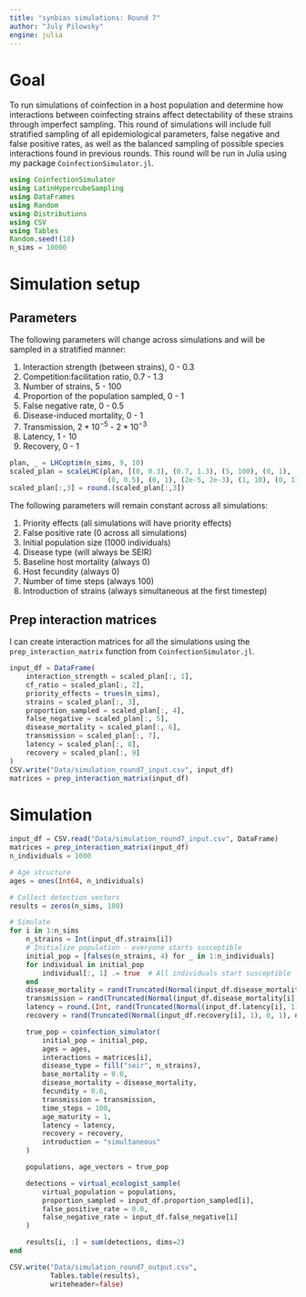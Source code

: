 ```yaml
---
title: "synbias simulations: Round 7"
author: "July Pilowsky"
engine: julia
---
```


# Goal

To run simulations of coinfection in a host population and determine how interactions between coinfecting strains affect detectability of these strains through imperfect sampling. This round of simulations will include full stratified sampling of all epidemiological parameters, false negative and false positive rates, as well as the balanced sampling of possible species interactions found in previous rounds. This round will be run in Julia using my package `CoinfectionSimulator.jl`.

```julia
using CoinfectionSimulator
using LatinHypercubeSampling
using DataFrames
using Random
using Distributions
using CSV
using Tables
Random.seed!(18)
n_sims = 10000
```

# Simulation setup

## Parameters

The following parameters will change across simulations and will be sampled in a stratified manner:

1.  Interaction strength (between strains), 0 - 0.3
2.  Competition:facilitation ratio, 0.7 - 1.3
3.  Number of strains, 5 - 100
4.  Proportion of the population sampled, 0 - 1
5.  False negative rate, 0 - 0.5
6.  Disease-induced mortality, 0 - 1
7.  Transmission, $2*10^{-5}$ - $2*10^{-3}$
8.  Latency, 1 - 10
9.  Recovery, 0 - 1

```julia
plan, _ = LHCoptim(n_sims, 9, 10)
scaled_plan = scaleLHC(plan, [(0, 0.3), (0.7, 1.3), (5, 100), (0, 1), 
                        (0, 0.5), (0, 1), (2e-5, 2e-3), (1, 10), (0, 1)])
scaled_plan[:,3] = round.(scaled_plan[:,3])
```

The following parameters will remain constant across all simulations:

1.  Priority effects (all simulations will have priority effects)
2.  False positive rate (0 across all simulations)
3.  Initial population size (1000 individuals)
4.  Disease type (will always be SEIR)
5.  Baseline host mortality (always 0)
6.  Host fecundity (always 0)
7.  Number of time steps (always 100)
8.  Introduction of strains (always simultaneous at the first timestep)

## Prep interaction matrices

I can create interaction matrices for all the simulations using the `prep_interaction_matrix` function from `CoinfectionSimulator.jl`.

```julia
input_df = DataFrame(
    interaction_strength = scaled_plan[:, 1],
    cf_ratio = scaled_plan[:, 2],
    priority_effects = trues(n_sims),
    strains = scaled_plan[:, 3],
    proportion_sampled = scaled_plan[:, 4],
    false_negative = scaled_plan[:, 5],
    disease_mortality = scaled_plan[:, 6],
    transmission = scaled_plan[:, 7],
    latency = scaled_plan[:, 8],
    recovery = scaled_plan[:, 9]
)
CSV.write("Data/simulation_round7_input.csv", input_df)
matrices = prep_interaction_matrix(input_df)
```

# Simulation

```julia
input_df = CSV.read("Data/simulation_round7_input.csv", DataFrame)
matrices = prep_interaction_matrix(input_df)
n_individuals = 1000

# Age structure
ages = ones(Int64, n_individuals)

# Collect detection vectors
results = zeros(n_sims, 100)

# Simulate
for i in 1:n_sims
    n_strains = Int(input_df.strains[i])
    # Initialize population - everyone starts susceptible
    initial_pop = [falses(n_strains, 4) for _ in 1:n_individuals]
    for individual in initial_pop
        individual[:, 1] .= true  # All individuals start susceptible
    end
    disease_mortality = rand(Truncated(Normal(input_df.disease_mortality[i], 1), 0, 1), n_strains)
    transmission = rand(Truncated(Normal(input_df.disease_mortality[i], 1), 0, 1), n_strains)
    latency = round.(Int, rand(Truncated(Normal(input_df.latency[i], 1), 1, 10), n_strains))
    recovery = rand(Truncated(Normal(input_df.recovery[i], 1), 0, 1), n_strains)

    true_pop = coinfection_simulator(
        initial_pop = initial_pop,
        ages = ages, 
        interactions = matrices[i],
        disease_type = fill("seir", n_strains),
        base_mortality = 0.0,
        disease_mortality = disease_mortality,
        fecundity = 0.0,
        transmission = transmission,
        time_steps = 100,
        age_maturity = 1,
        latency = latency,
        recovery = recovery,
        introduction = "simultaneous"
    )

    populations, age_vectors = true_pop

    detections = virtual_ecologist_sample(
        virtual_population = populations,
        proportion_sampled = input_df.proportion_sampled[i],
        false_positive_rate = 0.0,
        false_negative_rate = input_df.false_negative[i]
    )

    results[i, :] = sum(detections, dims=2)
end

CSV.write("Data/simulation_round7_output.csv",  
          Tables.table(results), 
          writeheader=false)
```

